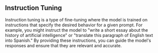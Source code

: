 ## Instruction Tuning

Instruction tuning is a type of fine-tuning where the model is trained on instructions that specify the desired behavior for a given prompt. For example, you might instruct the model to "write a short essay about the history of artificial intelligence" or "translate this paragraph of English text into Spanish." By providing these instructions, you can guide the model's responses and ensure that they are relevant and accurate.
